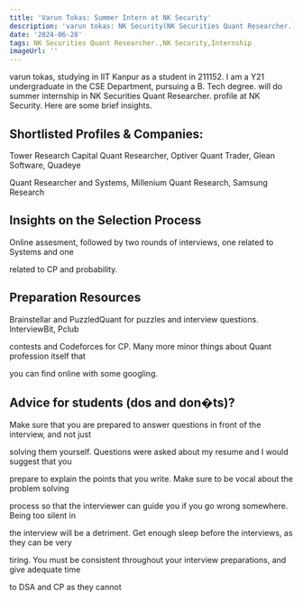 ```yaml
---
title: 'Varun Tokas: Summer Intern at NK Security'
description: 'varun tokas: NK Security(NK Securities Quant Researcher.)'
date: '2024-06-28'
tags: NK Securities Quant Researcher.,NK Security,Internship
imageUrl: ''
---
```


varun tokas, studying in IIT Kanpur as a  student in 211152. I am a Y21 undergraduate in the CSE Department, pursuing a B. Tech degree. will do
 summer internship in NK Securities Quant Researcher. profile at NK Security. Here are some brief
insights.

## Shortlisted Profiles & Companies:
Tower Research Capital Quant Researcher, Optiver Quant Trader, Glean Software, Quadeye

Quant Researcher and Systems, Millenium Quant Research, Samsung Research

## Insights on the Selection Process
Online assesment, followed by two rounds of interviews, one related to Systems and one

related to CP and probability.

##  Preparation Resources
Brainstellar and PuzzledQuant for puzzles and interview questions. InterviewBit, Pclub

contests and Codeforces for CP. Many more minor things about Quant profession itself that

you can find online with some googling.

## Advice for students (dos and don�ts)? 
Make sure that you are prepared to answer questions in front of the interview, and not just

solving them yourself. Questions were asked about my resume and I would suggest that you

prepare to explain the points that you write. Make sure to be vocal about the problem solving

process so that the interviewer can guide you if you go wrong somewhere. Being too silent in

the interview will be a detriment. Get enough sleep before the interviews, as they can be very

tiring. You must be consistent throughout your interview preparations, and give adequate time

to DSA and CP as they cannot

